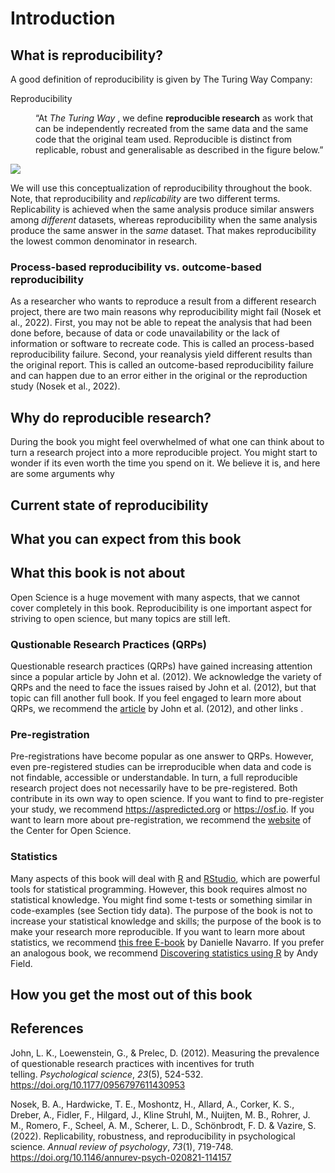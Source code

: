 # Introduction

## What is reproducibility?

A good definition of reproducibility is given by The Turing Way Company:

Reproducibility

:   "At *The Turing Way* , we define **reproducible research** as work that can be independently recreated from the same data and the same code that the original team used. Reproducible is distinct from replicable, robust and generalisable as described in the figure below."

![](/images/reproducible-matrix.jpg){fig-align="center"}

We will use this conceptualization of reproducibility throughout the book. Note, that reproducibility and *replicability* are two different terms. Replicability is achieved when the same analysis produce similar answers among *different* datasets, whereas reproducibility when the same analysis produce the same answer in the *same* dataset. That makes reproducibility the lowest common denominator in research.

### Process-based reproducibility vs. outcome-based reproducibility

As a researcher who wants to reproduce a result from a different research project, there are two main reasons why reproducibility might fail (Nosek et al., 2022). First, you may not be able to repeat the analysis that had been done before, because of data or code unavailability or the lack of information or software to recreate code. This is called an process-based reproducibility failure. Second, your reanalysis yield different results than the original report. This is called an outcome-based reproducibility failure and can happen due to an error either in the original or the reproduction study (Nosek et al., 2022).

## Why do reproducible research?

During the book you might feel overwhelmed of what one can think about to turn a research project into a more reproducible project. You might start to wonder if its even worth the time you spend on it. We believe it is, and here are some arguments why

## Current state of reproducibility

## What you can expect from this book

## What this book is not about

Open Science is a huge movement with many aspects, that we cannot cover completely in this book. Reproducibility is one important aspect for striving to open science, but many topics are still left.

### Qustionable Research Practices (QRPs)

Questionable research practices (QRPs) have gained increasing attention since a popular article by John et al. (2012). We acknowledge the variety of QRPs and the need to face the issues raised by John et al. (2012), but that topic can fill another full book. If you feel engaged to learn more about QRPs, we recommend the [article](https://doi.org/10.1177/0956797611430953) by John et al. (2012), and other links <!--# Links will be inserted soon -->.

### Pre-registration

Pre-registrations have become popular as one answer to QRPs. However, even pre-registered studies can be irreproducible when data and code is not findable, accessible or understandable. In turn, a full reproducible research project does not necessarily have to be pre-registered. Both contribute in its own way to open science. If you want to find to pre-register your study, we recommend <https://aspredicted.org> or <https://osf.io>. If you want to learn more about pre-registration, we recommend the [website](https://www.cos.io/initiatives/prereg) of the Center for Open Science.

### Statistics

Many aspects of this book will deal with [R](https://www.r-project.org) and [RStudio](https://posit.co/download/rstudio-desktop/), which are powerful tools for statistical programming. However, this book requires almost no statistical knowledge. You might find some t-tests or something similar in code-examples (see Section tidy data). The purpose of the book is not to increase your statistical knowledge and skills; the purpose of the book is to make your research more reproducible. If you want to learn more about statistics, we recommend [this free E-book](https://learningstatisticswithr.com/lsr-0.6.pdf) by Danielle Navarro. If you prefer an analogous book, we recommend [Discovering statistics using R](https://uk.sagepub.com/en-gb/eur/discovering-statistics-using-r/book236067) by Andy Field.

## How you get the most out of this book

## References

John, L. K., Loewenstein, G., & Prelec, D. (2012). Measuring the prevalence of questionable research practices with incentives for truth telling. *Psychological science*, *23*(5), 524-532. <https://doi.org/10.1177/0956797611430953>

Nosek, B. A., Hardwicke, T. E., Moshontz, H., Allard, A., Corker, K. S., Dreber, A., Fidler, F., Hilgard, J., Kline Struhl, M., Nuijten, M. B., Rohrer, J. M., Romero, F., Scheel, A. M., Scherer, L. D., Schönbrodt, F. D. & Vazire, S. (2022). Replicability, robustness, and reproducibility in psychological science. *Annual review of psychology*, *73*(1), 719-748. <https://doi.org/10.1146/annurev-psych-020821-114157>
